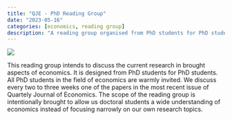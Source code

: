 ```yaml
---
title: "QJE - PhD Reading Group"
date: "2023-05-16"
categories: [economics, reading group]
description: "A reading group organised from PhD students for PhD students."
---
```


![](foto-reading-group.jpg){fig-alt="Some very person reading something very smart."}

This reading group intends to discuss the current research in brought aspects of economics. It is designed from PhD students for PhD students. All PhD students in the field of economics are warmly invited. We discuss every two to three weeks one of the papers in the most recent issue of Quartely Journal of Economics. The scope of the reading group is intentionally brought to allow us doctoral students a wide understanding of economics instead of focusing narrowly on our own research topics. 
